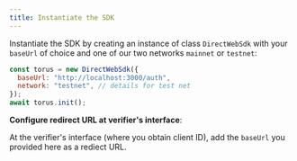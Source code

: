 ```yaml
---
title: Instantiate the SDK
---
```


Instantiate the SDK by creating an instance of class `DirectWebSdk` with your `baseUrl` of choice and one of our two networks `mainnet` or `testnet`:

```javascript
const torus = new DirectWebSdk({
  baseUrl: "http://localhost:3000/auth",
  network: "testnet", // details for test net
});
await torus.init();
```

**Configure redirect URL at verifier's interface**:

At the verifier's interface (where you obtain client ID), add the `baseUrl` you provided here as a rediect URL.
